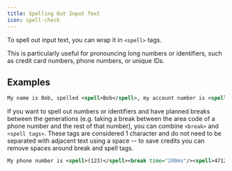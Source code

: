 ---
title: Spelling Out Input Text
icon: spell-check
---
To spell out input text, you can wrap it in `<spell>` tags.

This is particularly useful for pronouncing long numbers or identifiers, such as credit card numbers, phone numbers, or unique IDs.

## Examples

```xml lines
My name is Bob, spelled <spell>Bob</spell>, my account number is <spell>ABC-123</spell>, my phone number is <spell>(123) 456-7890</spell>, and my credit card is <spell>1234-5678-9012-3456</spell>.
```

If you want to spell out numbers or identifiers and have planned breaks between the generations (e.g. taking a break between the area code of a phone number and the rest of that number), you can combine `<break>` and `<spell tags>`. These tags are considered 1 character and do not need to be separated with adjacent text using a space -- to save credits you can remove spaces around break and spell tags.

```xml lines
My phone number is <spell>(123)</spell><break time="200ms"/><spell>4712177</spell> and my credit card number is <spell>1234</spell><break time="200ms"/><spell>5678</spell> <break time="200ms"/><spell>6347</spell><break time="200ms"/><spell>4537</spell>.
```
